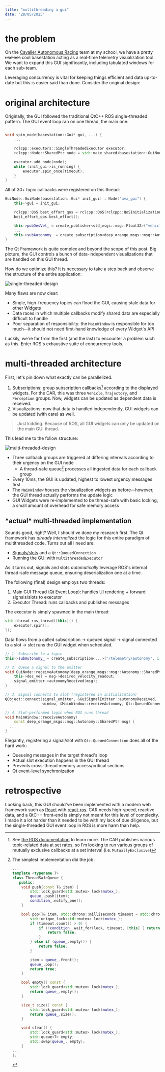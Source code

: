 ```yaml
---
title: "multithreading a gui"
date: "28/05/2025"
---
```


# the problem

On the [Cavalier Autonomous Racing](https://autonomousracing.dev) team at my school, we have a pretty ~~useless~~ cool basestation acting as a real-time telemetry visualization tool. We want to expand this GUI significantly, including tabulated windows for each sub-team.

Leveraging concurrency is vital for keeping things efficient and data up-to-date but this is easier said than done. Consider the original design:

# original architecture

Originally, the GUI followed the traditional QtC++ ROS single-threaded pattern. The GUI event loop ran on one thread, the main one:

```cpp

void spin_node(basestation::Gui* gui, ...) {
    ...

    rclcpp::executors::SingleThreadedExecutor executor;
    rclcpp::Node::SharedPtr node = std::make_shared<basestation::GuiNode>(init_gui);

    executor.add_node(node);
    while (init_gui->is_running) {
        executor.spin_once(timeout);
    }
}
```

All of 30+ topic callbacks were registered on this thread:

```cpp
GuiNode::GuiNode(basestation::Gui* init_gui) : Node("uva_gui") {
    this->gui = init_gui;

    rclcpp::QoS best_effort_qos = rclcpp::QoS(rclcpp::QoSInitialization(RMW_QOS_POLICY_HISTORY_KEEP_LAST, 1));
    best_effort_qos.best_effort();

    this->pubDesVel_ = create_publisher<std_msgs::msg::Float32>("vehicle/set_desired_velocity", 1);
    ...
    this->subAutonomy_ = create_subscription<deep_orange_msgs::msg::Autonomy>("/telemetry/autonomy", 1, std::bind(&GuiNode::receiveAutonomy, this, std::placeholders::_1));
}
```

The Qt Framework is quite complex and beyond the scope of this post. Big picture, the GUI controls a bunch of data-independent visualizations that are handled on this GUI thread.

How do we optimize this? It is necessary to take a step back and observe the structure of the entire application:

![single-threaded-design](/posts/multithreading-a-gui/single-threaded-design.webp)

Many flaws are now clear:

- Single, high-frequency topics can flood the GUI, causing stale data for other Widgets
- Data races in which multiple callbacks modify shared data are especially difficult to handle
- Poor separation of responsibility: the `MainWindow` is responsible for too much&mdash;it should not need first-hand knowledge of every Widget's API

Luckily, we're far from the first (and the last) to encounter a problem such as this. Enter ROS's exhaustive suite of concurrency tools.

# multi-threaded architecture

First, let's pin down what exactly can be parallelized.

1. Subscriptions: group subscription callbacks[^1] according to the displayed widgets. For the CAR, this was three `Vehicle`, `Trajectory`, and `Perception` groups. Now, widgets can be updated as dependent data is received.
2. Visualizations: now that data is handled independently, GUI widgets can be updated (with care) as well.

> Just kidding. Because of ROS, all GUI widgets can only be updated on the main GUI thread.

This lead me to the follow structure:

![multi-threaded-design](/posts/multithreading-a-gui/multi-threaded-implementation.webp)

- Three callback groups are triggered at differing intervals according to their urgency on the GUI node
    - A thread-safe queue[^2] processes all ingested data for each callback group
- Every 10ms, the GUI is updated, highest to lowest urgency messages first
- The `MainWindow` houses the visualization widgets as before&mdash;however, the GUI thread actually performs the update logic
- GUI Widgets were re-implemented to be thread-safe with basic locking, a small amount of overhead for safe memory access

## \*actual\* multi-threaded implementation

Sounds good, right? Well, I should've done my research first. The Qt framework has *already internalized* the logic for this entire paradigm of multithreaded code. Turns out all I need are:

- [Signals/slots](https://doc.qt.io/qt-6/signalsandslots.html) and a `Qt::QueuedConnection`
- Running the GUI with `MultithreadedExecutor`

As it turns out, signals and slots *automatically* leverage ROS's internal thread-safe message queue, ensuring deserialization one at a time.

The following (final) design employs two threads:

1. Main GUI Thread (Qt Event Loop): handles UI rendering + forward signals/slots to executor
2. Executor Thread: runs callbacks and publishes messages

The executor is simply spawned in the main thread:

```cpp
std::thread ros_thread([this]() {
    executor.spin();
});
```

Data flows from a called subscription &rightarrow; queued signal &rightarrow; signal connected to a slot &rightarrow; slot runs the GUI widget when scheduled.

```cpp
// 1. Subscribe to a topic
this->subAutonomy_ = create_subscription<...>("/telemetry/autonomy", 1, std::bind(&GuiNode::receiveAutonomy, ...));

// 2. Queue a signal to the emitter
void GuiNode::receiveAutonomy(deep_orange_msgs::msg::Autonomy::SharedPtr msg) {
    this->des_vel = msg->desired_velocity_readout;
    signal_emitter->autonomyReceived(msg);
}

// 3. Signal connects to slot (registered in initialization)
QObject::connect(signal_emitter, &GuiSignalEmitter::autonomyReceived,
                 window, &MainWindow::receiveAutonomy, Qt::QueuedConnection);

// 4. Slot-performed logic when ROS runs thread
void MainWindow::receiveAutonomy(
    const deep_orange_msgs::msg::Autonomy::SharedPtr msg) {
  ...
}
```

Elegantly, registering a signal/slot with `Qt::QueuedConnection` does all of the hard work:

- Queueing messages in the target thread's loop
- Actual slot execution happens in the GUI thread
- Prevents cross-thread memory access/critical sections
- Qt event-level synchronization

# retrospective

Looking back, this GUI should've been implemented with a modern web framework such as [React](https://react.dev/) with [react-ros](https://github.com/flynneva/react-ros?tab=readme-ov-file). CAR needs high-speed, reactive data, and a QtC++ front-end is simply not meant for this level of complexity. I made it a lot harder than it needed to be with my lack of due diligence, but the single-threaded GUI event loop in ROS is more harm than help.


[^1]: See [the ROS documentation](https://docs.ros.org/en/foxy/How-To-Guides/Using-callback-groups.onhtml) to learn more. The CAR publishes various topic-related data at set rates, so I'm looking to run various groups of mutually exclusive callbacks at a set interval (i.e. `MutuallyExclusive`)
[^2]: The simplest implementation did the job:

    ```cpp
    ...
    template <typename T>
    class ThreadSafeQueue {
       public:
        void push(const T& item) {
            std::lock_guard<std::mutex> lock(mutex_);
            queue_.push(item);
            condition_.notify_one();
        }

        bool pop(T& item, std::chrono::milliseconds timeout = std::chrono::milliseconds(0)) {
            std::unique_lock<std::mutex> lock(mutex_);
            if (timeout.count() > 0) {
                if (!condition_.wait_for(lock, timeout, [this] { return !queue_.empty(); })) {
                    return false;
                }
            } else if (queue_.empty()) {
                return false;
            }

            item = queue_.front();
            queue_.pop();
            return true;
        }

        bool empty() const {
            std::lock_guard<std::mutex> lock(mutex_);
            return queue_.empty();
        }

        size_t size() const {
            std::lock_guard<std::mutex> lock(mutex_);
            return queue_.size();
        }

        void clear() {
            std::lock_guard<std::mutex> lock(mutex_);
            std::queue<T> empty;
            std::swap(queue_, empty);
        }
    ...
    };
